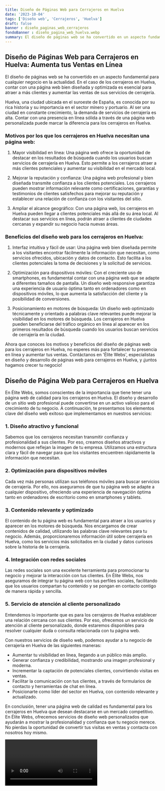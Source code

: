 ```yaml
---
title: Diseño de Páginas Web para Cerrajeros en Huelva
date: '2023-10-04'
tags: ['Diseño web', 'Cerrajeros', 'Huelva']
draft: false
banner : diseño_paginas_web_cerrajeros
fondoBanner : diseño_pagina_web_huelva.webp
summary: El diseño de páginas web se ha convertido en un aspecto fundamental para cualquier negocio en la actualidad. En el caso de los cerrajeros en Huelva, contar con una página web bien diseñada y optimizada es esencial para atraer a más clientes y aumentar las ventas de sus servicios de cerrajería.
---
```


## Diseño de Páginas Web para Cerrajeros en Huelva: Aumenta tus Ventas en Línea

El diseño de páginas web se ha convertido en un aspecto fundamental para cualquier negocio en la actualidad. En el caso de los cerrajeros en Huelva, contar con una página web bien diseñada y optimizada es esencial para atraer a más clientes y aumentar las ventas de sus servicios de cerrajería.

Huelva, una ciudad ubicada en el suroeste de España, es conocida por su rica historia y su importancia en el sector minero y portuario. Al ser una ciudad en constante crecimiento, la demanda de servicios de cerrajería es alta. Contar con una presencia en línea sólida a través de una página web personalizada puede marcar la diferencia para los cerrajeros en Huelva.

### Motivos por los que los cerrajeros en Huelva necesitan una página web:

1. Mayor visibilidad en línea: Una página web ofrece la oportunidad de destacar en los resultados de búsqueda cuando los usuarios buscan servicios de cerrajería en Huelva. Esto permite a los cerrajeros atraer a más clientes potenciales y aumentar su visibilidad en el mercado local.

2. Mejorar la reputación y confianza: Una página web profesional y bien diseñada transmite confianza a los clientes potenciales. Los cerrajeros pueden mostrar información relevante como certificaciones, garantías y testimonios de clientes satisfechos para mejorar su reputación y establecer una relación de confianza con los visitantes del sitio.

3. Ampliar el alcance geográfico: Con una página web, los cerrajeros en Huelva pueden llegar a clientes potenciales más allá de su área local. Al destacar sus servicios en línea, podrán atraer a clientes de ciudades cercanas y expandir su negocio hacia nuevas áreas.

### Beneficios del diseño web para los cerrajeros en Huelva:

1. Interfaz intuitiva y fácil de usar: Una página web bien diseñada permite a los visitantes encontrar fácilmente la información que necesitan, como servicios ofrecidos, ubicación y datos de contacto. Esto facilita a los clientes potenciales la toma de decisiones y la solicitud de servicios.

2. Optimización para dispositivos móviles: Con el creciente uso de smartphones, es fundamental contar con una página web que se adapte a diferentes tamaños de pantalla. Un diseño web responsive garantiza una experiencia de usuario óptima tanto en ordenadores como en dispositivos móviles, lo que aumenta la satisfacción del cliente y la posibilidad de conversiones.

3. Posicionamiento en motores de búsqueda: Un diseño web optimizado técnicamente y orientado a palabras clave relevantes puede mejorar la visibilidad en los motores de búsqueda. Los cerrajeros en Huelva pueden beneficiarse del tráfico orgánico en línea al aparecer en los primeros resultados de búsqueda cuando los usuarios buscan servicios de cerrajería en la ciudad.

Ahora que conoces los motivos y beneficios del diseño de páginas web para los cerrajeros en Huelva, no esperes más para fortalecer tu presencia en línea y aumentar tus ventas. Contáctanos en 'Élite Webs', especialistas en diseño y desarrollo de páginas web para cerrajeros en Huelva, y ¡juntos hagamos crecer tu negocio!

<GifSeo />

<Cta />

## **Diseño de Página Web para Cerrajeros en Huelva**

En Élite Webs, somos conscientes de la importancia que tiene tener una página web de calidad para los cerrajeros en Huelva. El diseño y desarrollo de un sitio web profesional puede convertirse en un activo valioso para el crecimiento de tu negocio. A continuación, te presentamos los elementos clave del diseño web exitoso que implementamos en nuestros servicios:

### **1. Diseño atractivo y funcional**

Sabemos que los cerrajeros necesitan transmitir confianza y profesionalidad a sus clientes. Por eso, creamos diseños atractivos y modernos que reflejan la imagen de tu empresa. Utilizamos una estructura clara y fácil de navegar para que los visitantes encuentren rápidamente la información que necesitan.

### **2. Optimización para dispositivos móviles**

Cada vez más personas utilizan sus teléfonos móviles para buscar servicios de cerrajería. Por ello, nos aseguramos de que tu página web se adapte a cualquier dispositivo, ofreciendo una experiencia de navegación óptima tanto en ordenadores de escritorio como en smartphones y tablets.

### **3. Contenido relevante y optimizado**

El contenido de tu página web es fundamental para atraer a los usuarios y aparecer en los motores de búsqueda. Nos encargamos de crear contenidos de calidad, utilizando las palabras clave relevantes para tu negocio. Además, proporcionaremos información útil sobre cerrajería en Huelva, como los servicios más solicitados en la ciudad y datos curiosos sobre la historia de la cerrajería.

### **4. Integración con redes sociales**

Las redes sociales son una excelente herramienta para promocionar tu negocio y mejorar la interacción con tus clientes. En Élite Webs, nos aseguramos de integrar tu página web con tus perfiles sociales, facilitando que los usuarios compartan tu contenido y se pongan en contacto contigo de manera rápida y sencilla.

### **5. Servicio de atención al cliente personalizado**

Entendemos lo importante que es para los cerrajeros de Huelva establecer una relación cercana con sus clientes. Por eso, ofrecemos un servicio de atención al cliente personalizado, donde estaremos disponibles para resolver cualquier duda o consulta relacionada con tu página web.

Con nuestros servicios de diseño web, podemos ayudar a tu negocio de cerrajería en Huelva de las siguientes maneras:

- Aumentar tu visibilidad en línea, llegando a un público más amplio.
- Generar confianza y credibilidad, mostrando una imagen profesional y moderna.
- Incrementar la captación de potenciales clientes, convirtiendo visitas en ventas.
- Facilitar la comunicación con tus clientes, a través de formularios de contacto y herramientas de chat en línea.
- Posicionarte como líder del sector en Huelva, con contenido relevante y actualizado.

En conclusión, tener una página web de calidad es fundamental para los cerrajeros en Huelva que desean destacarse en un mercado competitivo. En Élite Webs, ofrecemos servicios de diseño web personalizados que ayudarán a mostrar la profesionalidad y confianza que tu negocio merece. No pierdas la oportunidad de convertir tus visitas en ventas y contacta con nosotros hoy mismo.

<Video />

<CtaBot job='Cerrajeros' city='Huelva'/>

<Gmaps query='Huelva+españa+maps' />